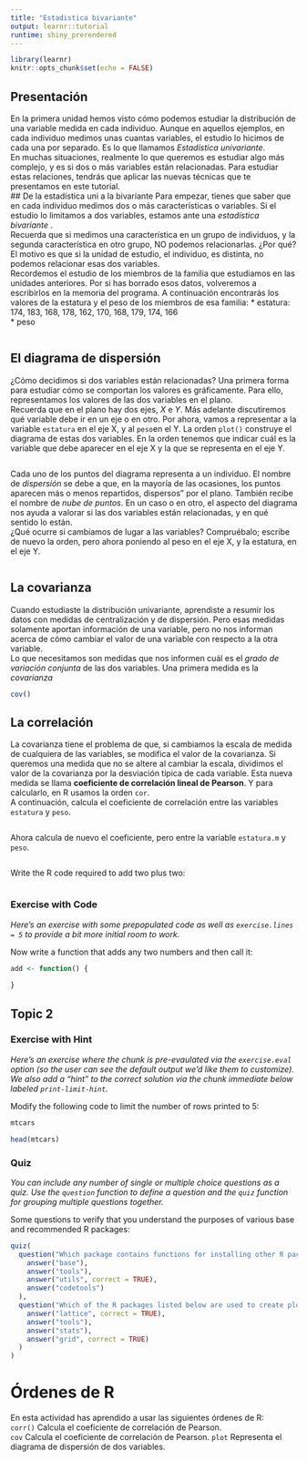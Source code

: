 ```yaml
---
title: "Estadistica bivariante"
output: learnr::tutorial
runtime: shiny_prerendered
---
```


```r
library(learnr)
knitr::opts_chunk$set(echo = FALSE)
```


## Presentación
En la primera unidad hemos visto cómo podemos estudiar la distribución de una variable medida en cada individuo. Aunque en aquellos ejemplos, en cada individuo medimos unas cuantas variables, el estudio lo hicimos de cada una por separado. Es lo que llamamos *Estadística univariante*.   
En muchas situaciones, realmente lo que queremos es estudiar algo más complejo, y es si dos o más variables están relacionadas. Para estudiar estas relaciones, tendrás que aplicar las nuevas técnicas que te presentamos en este tutorial.    
## De la estadística uni a la bivariante
Para empezar, tienes que saber que en cada individuo medimos dos o más características o variables. Si el estudio lo limitamos a dos variables, estamos ante una *estadística bivariante* .  
Recuerda que si medimos una característica en un grupo de individuos, y la segunda característica en otro grupo, NO podemos relacionarlas. ¿Por qué? El motivo es que si la unidad de estudio, el individuo, es distinta, no podemos relacionar esas dos variables.  
Recordemos el estudio de los miembros de la familia que estudiamos en las unidades anteriores. Por si has borrado esos datos, volveremos a escribirlos en la memoria del programa. A continuación encontrarás los valores de la estatura y el peso de los miembros de esa familia:
* estatura: 174, 183, 168, 178, 162, 170, 168, 179, 174, 166  
* peso

```r

```

## El diagrama de dispersión
¿Cómo decidimos si dos variables están relacionadas? Una primera forma para estudiar cómo se comportan los valores es gráficamente. Para ello, representamos los valores de las dos variables en el plano.  
Recuerda que en el plano hay dos ejes, *X* e *Y*. Más adelante discutiremos qué variable debe ir en un eje o en otro. Por ahora, vamos a representar a la variable `estatura` en el eje X, y al `peso`en el Y.
La orden `plot()` construye el diagrama de estas dos variables. En la orden tenemos que indicar cuál es la variable que debe aparecer en el eje X y la que se representa en el eje Y.
```r

```

Cada uno de los puntos del diagrama representa a un individuo. El nombre de *dispersión* se debe a que, en la mayoría de las ocasiones, los puntos aparecen más o menos repartidos, dispersos" por el plano. También recibe el nombre de *nube de puntos*. En un caso o en otro, el aspecto del diagrama nos ayuda a valorar si las dos variables están relacionadas, y en qué sentido lo están.  
¿Qué ocurre si cambiamos de lugar a las variables? Compruébalo; escribe de nuevo la orden, pero ahora poniendo al peso en el eje X, y la estatura, en el eje Y.
```r

```


## La covarianza
Cuando estudiaste la distribución univariante, aprendiste a resumir los datos con medidas de centralización y de dispersión. Pero esas medidas solamente aportan información de una variable, pero no nos informan acerca de cómo cambiar el valor de una variable con respecto a la otra variable.  
Lo que necesitamos son medidas que nos informen cuál es el *grado de variación conjunta* de las dos variables.
Una primera medida es la *covarianza*

```r
cov()
```

## La correlación
La covarianza tiene el problema de que, si cambiamos la escala de medida de cualquiera de las variables, se modifica el valor de la covarianza. Si queremos una medida que no se altere al cambiar la escala, dividimos el valor de la covarianza por la desviación típica de cada variable.
Esta nueva medida se llama **coeficiente de correlación lineal de Pearson**. Y para calcularlo, en R usamos la orden `cor`.  
A continuación, calcula el coeficiente de correlación entre las variables `estatura` y `peso`.
```r

```

Ahora calcula de nuevo el coeficiente, pero entre la variable `estatura.m` y `peso`.

```r

```

Write the R code required to add two plus two:

```r

```

### Exercise with Code

*Here's an exercise with some prepopulated code as well as `exercise.lines = 5` to provide a bit more initial room to work.*

Now write a function that adds any two numbers and then call it:

```r
add <- function() {
  
}
```

## Topic 2

### Exercise with Hint

*Here's an exercise where the chunk is pre-evaulated via the `exercise.eval` option (so the user can see the default output we'd like them to customize). We also add a "hint" to the correct solution via the chunk immediate below labeled `print-limit-hint`.*

Modify the following code to limit the number of rows printed to 5:

```r
mtcars
```

```r
head(mtcars)
```

### Quiz

*You can include any number of single or multiple choice questions as a quiz. Use the `question` function to define a question and the `quiz` function for grouping multiple questions together.*

Some questions to verify that you understand the purposes of various base and recommended R packages:

```r
quiz(
  question("Which package contains functions for installing other R packages?",
    answer("base"),
    answer("tools"),
    answer("utils", correct = TRUE),
    answer("codetools")
  ),
  question("Which of the R packages listed below are used to create plots?",
    answer("lattice", correct = TRUE),
    answer("tools"),
    answer("stats"),
    answer("grid", correct = TRUE)
  )
)
```

# Órdenes de R

En esta actividad has aprendido a usar las siguientes órdenes de R:  
`corr()`  	Calcula el coeficiente de correlación de Pearson.  
`cov`       Calcula el coeficiente de correlación de Pearson. 
`plot`	    Representa el diagrama de dispersión de dos variables.  
